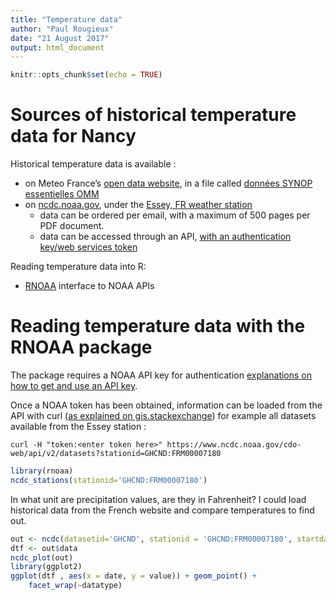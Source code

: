 ```yaml
---
title: "Temperature data"
author: "Paul Rougieux"
date: "21 August 2017"
output: html_document
---
```


```r
knitr::opts_chunk$set(echo = TRUE)
```


# Sources of historical temperature data for Nancy

Historical temperature data is available :

* on Meteo France's [open data website](https://donneespubliques.meteofrance.fr), in a file called [données SYNOP essentielles OMM](https://donneespubliques.meteofrance.fr/?fond=produit&id_produit=90&id_rubrique=32)
* on [ncdc.noaa.gov](https://www.ncdc.noaa.gov), under the [Essey, FR weather station](https://www.ncdc.noaa.gov/cdo-web/datasets/GHCND/stations/GHCND:FRM00007180/detail)
    * data can be ordered per email, with a maximum of 500 pages per PDF document. 
    * data can be accessed through an API, [with an authentication key/web services token](https://www.ncdc.noaa.gov/cdo-web/token)

Reading temperature data into R:

 * [RNOAA](https://github.com/ropensci/rnoaa) interface to NOAA APIs

# Reading temperature data with the RNOAA package
The package requires a NOAA API key for authentication 
[explanations on how to get and use an API key](https://ropensci.org/blog/2014/03/13/rnoaa/#api-keys---authentication).

Once a NOAA token has been obtained, information can be loaded from the API with curl
([as explained on gis.stackexchange](https://gis.stackexchange.com/a/156657/67897))
for example all datasets available from the Essey station :

    curl -H "token:<enter token here>" https://www.ncdc.noaa.gov/cdo-web/api/v2/datasets?stationid=GHCND:FRM00007180



```r
library(rnoaa)
ncdc_stations(stationid='GHCND:FRM00007180')

```

In what unit are precipitation values, are they in Fahrenheit?
I could load historical data from the French website and compare temperatures to find out. 

```r
out <- ncdc(datasetid='GHCND', stationid = 'GHCND:FRM00007180', startdate = '2017-05-01', enddate = '2017-05-10')
dtf <- out$data
ncdc_plot(out)
library(ggplot2)
ggplot(dtf , aes(x = date, y = value)) + geom_point() +
    facet_wrap(~datatype)
```

